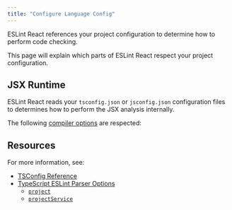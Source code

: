 ```yaml
---
title: "Configure Language Config"
---
```



ESLint React references your project configuration to determine how to perform code checking.

This page will explain which parts of ESLint React respect your project configuration.

## JSX Runtime

ESLint React reads your `tsconfig.json` or `jsconfig.json` configuration files to determines how to perform the JSX analysis internally.

The following [compiler options](https://www.typescriptlang.org/tsconfig/#compilerOptions) are respected:

<JSXRuntimeTypeTable />

## Resources

For more information, see:

- [TSConfig Reference](https://www.typescriptlang.org/tsconfig#JavaScript-Project-Configuration)
- [TypeScript ESLint Parser Options](https://typescript-eslint.io/packages/parser)
  - [`project`](https://typescript-eslint.io/packages/parser/#project)
  - [`projectService`](https://typescript-eslint.io/packages/parser/#projectservice)
